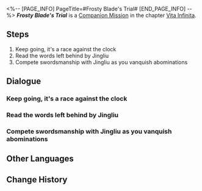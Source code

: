 <%-- [PAGE_INFO]
PageTitle=#Frosty Blade's Trial#
[END_PAGE_INFO] --%>
{{Stub|Dialogue.}}
{{Mission Infobox
|id            = 2020315
|title         = 
|image         = <!--Mission Frosty Blade's Trial.png-->
|type          = Companion
|event_name    = 
|chapter       = Vita Infinita (Companion Mission Chapter)
|requirements  = [[Companion Mission]] ''[[Frosty Blade's Trial]]'' completed
|summary       = <!--official mission summary from Fate's Atlas-->
|characters    = Jingliu; Jingliu's Note; Trailblazer; Yanqing
|startLocation = [[The Xianzhou Luofu]] - [[<!--starting area-->]]
|world         = The Xianzhou Luofu
|area          = <!--starting area-->
|prev          = 
|next          = 
|rewards       = 
}}
'''''Frosty Blade's Trial''''' is a [[Companion Mission]] in the chapter [[Vita Infinita (Companion Mission Chapter)|Vita Infinita]].

==Steps==
# Keep going, it's a race against the clock
# Read the words left behind by Jingliu
# Compete swordsmanship with Jingliu as you vanquish abominations

<!--
==Gameplay Notes==

--><!--
==Trial Character==

-->
==Dialogue==
{{Stub Dialogue}}
{{Dialogue Start}}
:{{tx}}
{{Dialogue End}}

===Keep going, it's a race against the clock===
{{Mission Description|type=companion|location=<!--to be added-->|update|I have just killed an abomination, but Ms. Jingliu has already disappeared. That was quick! I didn't see it coming. As the general's retainer, how could I lose to her? I need to hurry.}}
{{Dialogue Start}}
:{{tx}}
{{Dialogue End}}

===Read the words left behind by Jingliu===
{{Mission Description|type=companion|location=<!--to be added-->|update|This is the end of the competition, Jingliu won. She challenges me to a bout of sword fight. Every time I try to go on the offense, she would be a step ahead of me. This lady doesn't seem to be satisfied with her achievement this whole way and wanted me to take an attack from her. I&mdash;I thought I would be the one to become the Sword Champion, but I didn't expect myself to be utterly decimated in this way.<br />In the last moment, I took her attack, her Killing Intent shook me to my core. Thank the heavens, it must be because I have never slacked in my training that I managed to survive. With someone like this on the Xianzhou, I must report it to the general...}}
{{Dialogue Start}}
:{{tx}}
{{Dialogue End}}

===Compete swordsmanship with Jingliu as you vanquish abominations===
{{Mission Description|type=companion|location=<!--to be added-->|update|The lady, Ms. Jingliu, has been exposed by me and stopped pretending to be blind. She seems to have arrived at the Luofu to find Blade. What's more strange is her seeming closeness with the general.<br />Ms. Jingliu kept wanting me to bring her along to find Blade. As a Cloud Knight myself, how could I reveal restricted information? The lady wanted to compete with me in swordplay. Great timing. I'll have her know not to look down on the talent pool on the Luofu.}}
{{Dialogue Start}}
:{{tx}}
{{Dialogue End}}

==Other Languages==
{{Other Languages
|en   = Frosty Blade's Trial
|zhs  = 霜刃一试
|zht  = 霜刃一試
|ja   = 霜刃一試し
|ko   = 서늘한 칼날의 시련
|es   = Una investigación afilada
|fr   = Épreuve de la lame du givre
|ru   = Испытание ледяного клинка
|th   = บททดสอบแห่งคมดาบน้ำแข็ง
|vi   = Thử Thách Lưỡi Băng
|de   = Prüfung der Frostklinge
|id   = Percobaan Pedang Salju
|pt   = Teste da Lâmina Glacial
}}

==Change History==
{{Change History|1.1}}
